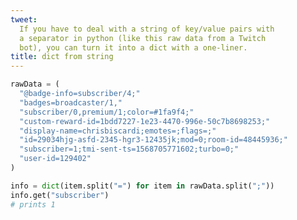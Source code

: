 ```yaml
---
tweet:
  If you have to deal with a string of key/value pairs with
  a separator in python (like this raw data from a Twitch
  bot), you can turn it into a dict with a one-liner.
title: dict from string
---
```


```python
rawData = (
  "@badge-info=subscriber/4;"
  "badges=broadcaster/1,"
  "subscriber/0,premium/1;color=#1fa9f4;"
  "custom-reward-id=1bdd7227-1e23-4470-996e-50c7b8698253;"
  "display-name=chrisbiscardi;emotes=;flags=;"
  "id=29034hjg-asfd-2345-hgr3-12435jk;mod=0;room-id=48445936;"
  "subscriber=1;tmi-sent-ts=1568705771602;turbo=0;"
  "user-id=129402"
)
```

```python
info = dict(item.split("=") for item in rawData.split(";"))
info.get("subscriber")
# prints 1
```
